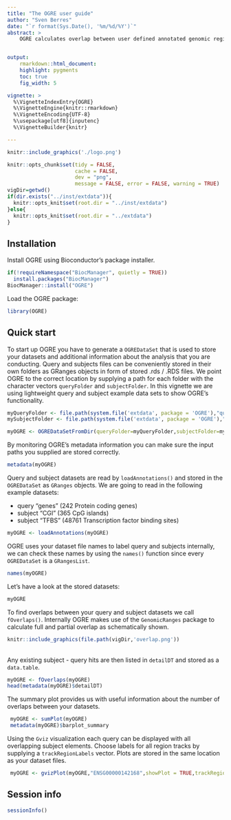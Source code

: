 ```yaml
---
title: "The OGRE user guide"
author: "Sven Berres"
date: "`r format(Sys.Date(), '%m/%d/%Y')`"
abstract: >
    OGRE calculates overlap between user defined annotated genomic region datasets. Any regions can be supplied such as public annotations (genes), genetic variation (SNPs, mutations), regulatory elements (TFBS, promoters, CpG islands) and basically all  types of NGS output from sequencing experiments. After overlap calculation, key numbers help analyse the extend of overlaps which can also be visualized at a genomic level. OGRE package version: `r packageVersion("OGRE")`


output:
    rmarkdown::html_document:
    highlight: pygments
    toc: true
    fig_width: 5

vignette: >
  %\VignetteIndexEntry{OGRE}
  %\VignetteEngine{knitr::rmarkdown}
  %\VignetteEncoding{UTF-8}
  %\usepackage[utf8]{inputenc}
  %\VignetteBuilder{knitr}

---
```

```r
knitr::include_graphics('./logo.png')
```

```r
knitr::opts_chunk$set(tidy = FALSE,
                      cache = FALSE,
                      dev = "png",
                      message = FALSE, error = FALSE, warning = TRUE)
vigDir=getwd()
if(dir.exists("../inst/extdata")){
  knitr::opts_knit$set(root.dir = "../inst/extdata")
}else{
  knitr::opts_knit$set(root.dir = "../extdata")
}
```
## Installation
Install OGRE using Bioconductor's package installer.
```r
if(!requireNamespace("BiocManager", quietly = TRUE))
  install.packages("BiocManager")
BiocManager::install("OGRE")
```

Load the OGRE package: 

```r
library(OGRE)

```
## Quick start

To start up OGRE you have to generate a `OGREDataSet` that is used to store your datasets and additional information about the analysis that you are conducting. Query and subjects files can be conveniently stored in their own folders as GRanges objects in form of stored .rds / .RDS files. We point OGRE to the correct location by supplying a path for each folder with the character vectors `queryFolder` and `subjectFolder`. In this vignette we are using lightweight query and subject example data sets to show OGRE's functionality.

```r
myQueryFolder <- file.path(system.file('extdata', package = 'OGRE'),"query")
mySubjectFolder <- file.path(system.file('extdata', package = 'OGRE'),"subject")

myOGRE <- OGREDataSetFromDir(queryFolder=myQueryFolder,subjectFolder=mySubjectFolder)
```
By monitoring OGRE's metadata information you can make sure the input paths you supplied are stored correctly.
```r
metadata(myOGRE)
```
Query and subject datasets are read by `loadAnnotations()` and stored in the `OGREDataSet` as `GRanges` objects.
We are going to read in the following example datasets:

* query "genes" (242 Protein coding genes) 
* subject "CGI" (365 CpG islands)
* subject "TFBS" (48761 Transcription factor binding sites) 
```r
myOGRE <- loadAnnotations(myOGRE)
```
OGRE uses your dataset file names to label query and subjects internally, we can check these names by using the `names()` function since every `OGREDataSet` is a `GRangesList`. 
```r
names(myOGRE)
```
Let's have a look at the stored datasets: 
```r
myOGRE
```
To find overlaps between your query and subject datasets we call `fOverlaps()`.
Internally OGRE makes use of the `GenomicRanges` package to calculate full and partial overlap as schematically shown.
<br />
```r
knitr::include_graphics(file.path(vigDir,'overlap.png'))
```
<br />
Any existing subject - query hits are then listed in `detailDT` and stored as a `data.table`.
```r
myOGRE <- fOverlaps(myOGRE)
head(metadata(myOGRE)$detailDT)
```


The summary plot provides us with useful information about the number of overlaps between your datasets. 
```r
 myOGRE <- sumPlot(myOGRE)
 metadata(myOGRE)$barplot_summary
```
Using the `Gviz` visualization each query can be displayed with all overlapping subject elements. Choose labels for all region tracks by supplying a `trackRegionLabels` vector. Plots are stored in the same location as your dataset files.
```r
 myOGRE <- gvizPlot(myOGRE,"ENSG00000142168",showPlot = TRUE,trackRegionLabels = setNames(c("name","name"),c("genes","CGI")))
```

## Session info

```r
sessionInfo()
```

